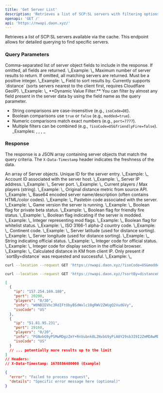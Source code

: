 ```yaml
---
title: 'Get Server List'
description: 'Retrieves a list of SCP:SL servers with filtering options'
openapi: 'GET /'
api: 'https://nwapi.daon.xyz/'
---
```


Retrieves a list of SCP:SL servers available via the cache. This endpoint allows for detailed querying to find specific servers.

### Query Parameters

<ParamField query="fields" type="string">
  Comma-separated list of server object fields to include in the response. If omitted, all fields are returned.
  \_Example: \_
</ParamField>

<ParamField query="limit" type="integer">
  Maximum number of server results to return. If omitted, all matching servers are returned. Must be a positive integer.
  \_Example: \_
</ParamField>

<ParamField query="sortBy" type="string">
  Field to sort results by. Currently supports `distance` (sorts servers nearest to the client first, requires Cloudflare GeoIP).
  \_Example: \_
</ParamField>

<ParamField query="{dynamic_filter}" type="string | boolean | number">
  **Dynamic Value Filter:** You can filter by almost any field present in the server data by using the field name as the query parameter.

  - String comparisons are case-insensitive (e.g., `isoCode=DE`).
  - Boolean comparisons use `true` or `false` (e.g., `modded=true`).
  - Numeric comparisons match exact numbers (e.g., `port=7777`).
  - Multiple filters can be combined (e.g., `?isoCode=US&friendlyFire=false`).
    \_Examples: , , , \_
</ParamField>

### Response

The response is a JSON array containing server objects that match the query criteria. The `X-Data-Timestamp` header indicates the freshness of the data.

<ResponseField name type="array">
  An array of Server objects.

  <Expandable title="Toggle Server object details">
    <ResponseField name="serverId" type="integer">
      Unique ID for the server entry. \_Example: \_
    </ResponseField>
    <ResponseField name="accountId" type="integer">
      Account ID associated with the server host. \_Example: \_
    </ResponseField>
    <ResponseField name="ip" type="string">
      Server IP address. \_Example: \_
    </ResponseField>
    <ResponseField name="port" type="integer">
      Server port. \_Example: \_
    </ResponseField>
    <ResponseField name="players" type="string">
      Current players / Max players (string). \_Example: \_
    </ResponseField>
    <ResponseField name="distance" type="integer">
      Original distance metric from source API. \_Example: \_
    </ResponseField>
    <ResponseField name="info" type="string">
      Base64 encoded server name/description (often contains HTML/color codes). \_Example: \_
    </ResponseField>
    <ResponseField name="pastebin" type="string">
      Pastebin code associated with the server. \_Example: \_
    </ResponseField>
    <ResponseField name="version" type="string">
      Game version the server is running. \_Example: \_
    </ResponseField>
    <ResponseField name="privateBeta" type="boolean">
      Boolean flag for private beta status. \_Example: \_
    </ResponseField>
    <ResponseField name="friendlyFire" type="boolean">
      Boolean flag for friendly fire status. \_Example: \_
    </ResponseField>
    <ResponseField name="modded" type="boolean">
      Boolean flag indicating if the server is modded. \_Example: \_
    </ResponseField>
    <ResponseField name="modFlags" type="integer">
      Integer representing mod flags. \_Example: \_
    </ResponseField>
    <ResponseField name="whitelist" type="boolean">
      Boolean flag for whitelist status. \_Example: \_
    </ResponseField>
    <ResponseField name="isoCode" type="string">
      ISO 3166-1 alpha-2 country code. \_Example: \_
    </ResponseField>
    <ResponseField name="continentCode" type="string">
      Continent code. \_Example: \_
    </ResponseField>
    <ResponseField name="latitude" type="number">
      Server latitude (used for distance sorting). \_Example: \_
    </ResponseField>
    <ResponseField name="longitude" type="number">
      Server longitude (used for distance sorting). \_Example: \_
    </ResponseField>
    <ResponseField name="official" type="string">
      String indicating official status. \_Example: \_
    </ResponseField>
    <ResponseField name="officialCode" type="integer">
      Integer code for official status. \_Example: \_
    </ResponseField>
    <ResponseField name="displaySection" type="integer">
      Integer code for display section in the official browser. \_Example: \_
    </ResponseField>
    <ResponseField name="_distanceFromClient" type="number">
      Calculated distance in KM from client IP. Only present if `sortBy=distance` was requested and successful. \_Example: \_
    </ResponseField>
  </Expandable>
</ResponseField>

<RequestExample>

```bash Example Request (Filter US, Non-Modded, Limit 5, Specific Fields)
curl --location --request GET 'https://nwapi.daon.xyz/?isoCode=US&modded=false&limit=5&fields=ip,port,players,info,isoCode'
```


```bash Example Request (Sort by Distance, Limit 10)
curl --location --request GET 'https://nwapi.daon.xyz/?sortBy=distance&limit=10'
```

</RequestExample>

<ResponseExample>

```json Response 200 (Example Filtered/Limited Result)
[
  {
    "ip": "157.254.169.180",
    "port": 20200,
    "players": "0/30",
    "info": "W0NBIEVhc3RdIFtObyBSdWxlc10gRWV2ZWUgQ2VudGVy",
    "isoCode": "US"
  },
  {
    "ip": "51.81.95.231",
    "port": 29160,
    "players": "0/20",
    "info": "PGNvbG9yPSMwMDgzZmY+RnVubnk8L2NvbG9yPiA8Y29sb3I9I2ZmMDAwMD5TY3A8L2NvbG9yPjxjb2xvcj0jMDAwMDAwMDA+PHNpemU9MT5FeGlsZWQgOS41LjE8L3NpemU+PC9jb2xvcj48Y29sb3I9IzAwMDAwMDAwPjxzaXplPTE+VUNSIDUuMC4wPC9zaXplPjwvY29sb3I+PGNvbG9yPSMwMDAwMDAwMD48c2l6ZT0xPkNlZE1vZFZlcmlmaWNhdGlvbjE0MTI0PC9zaXplPjwvY29sb3I+",
    "isoCode": "US"
  }
  // ... potentially more results up to the limit
]
// Headers:
// X-Data-Timestamp: 1678886400000 (Example)
```


```json Response 500 (Internal Server Error)
{
  "error": "Failed to process request",
  "details": "Specific error message here (optional)"
}
```

</ResponseExample>